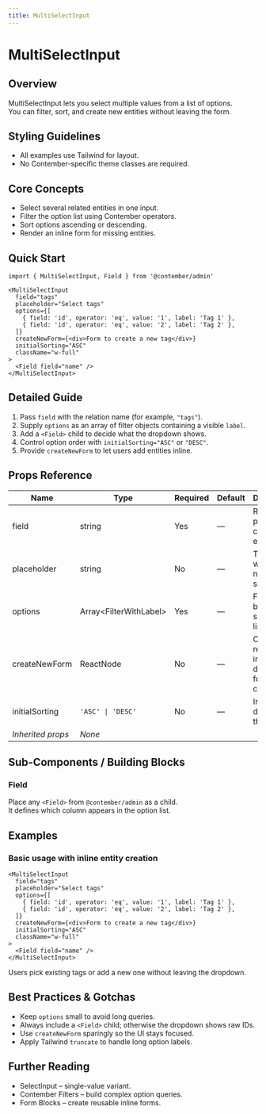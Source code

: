 ```yaml
---
title: MultiSelectInput
---
```


<!-- Edited by human: false -->
<!-- Examples count: 1 -->
<!-- Source examples: 1 -->
<!-- Playground examples: 0 -->
<!-- External examples: 0 -->
<!-- Import examples: 0 -->

# MultiSelectInput

## Overview
MultiSelectInput lets you select multiple values from a list of options.  
You can filter, sort, and create new entities without leaving the form.

## Styling Guidelines
* All examples use Tailwind for layout.
* No Contember-specific theme classes are required.

## Core Concepts
* Select several related entities in one input.
* Filter the option list using Contember operators.
* Sort options ascending or descending.
* Render an inline form for missing entities.

## Quick Start
```tsx
import { MultiSelectInput, Field } from '@contember/admin'

<MultiSelectInput
  field="tags"
  placeholder="Select tags"
  options={[
    { field: 'id', operator: 'eq', value: '1', label: 'Tag 1' },
    { field: 'id', operator: 'eq', value: '2', label: 'Tag 2' },
  ]}
  createNewForm={<div>Form to create a new tag</div>}
  initialSorting="ASC"
  className="w-full"
>
  <Field field="name" />
</MultiSelectInput>
```

## Detailed Guide
1. Pass `field` with the relation name (for example, `"tags"`).
2. Supply `options` as an array of filter objects containing a visible `label`.
3. Add a `<Field>` child to decide what the dropdown shows.
4. Control option order with `initialSorting="ASC"` or `"DESC"`.
5. Provide `createNewForm` to let users add entities inline.

## Props Reference
| Name | Type | Required | Default | Description |
| ---- | ---- | -------- | ------- | ----------- |
| field | string | Yes | — | Relation path in the current entity. |
| placeholder | string | No | — | Text shown when nothing is selected. |
| options | Array\<FilterWithLabel\> | Yes | — | Filters that build the selectable list. |
| createNewForm | ReactNode | No | — | Component rendered inside the dropdown for inline creation. |
| initialSorting | `'ASC' \| 'DESC'` | No | — | Initial sort direction of the options. |
| *Inherited props* | _None_ |  |  |  |

## Sub-Components / Building Blocks
### Field
Place any `<Field>` from `@contember/admin` as a child.  
It defines which column appears in the option list.

## Examples
### Basic usage with inline entity creation
```tsx
<MultiSelectInput
  field="tags"
  placeholder="Select tags"
  options={[
    { field: 'id', operator: 'eq', value: '1', label: 'Tag 1' },
    { field: 'id', operator: 'eq', value: '2', label: 'Tag 2' },
  ]}
  createNewForm={<div>Form to create a new tag</div>}
  initialSorting="ASC"
  className="w-full"
>
  <Field field="name" />
</MultiSelectInput>
```
Users pick existing tags or add a new one without leaving the dropdown.

## Best Practices & Gotchas
* Keep `options` small to avoid long queries.
* Always include a `<Field>` child; otherwise the dropdown shows raw IDs.
* Use `createNewForm` sparingly so the UI stays focused.
* Apply Tailwind `truncate` to handle long option labels.

## Further Reading
* SelectInput – single-value variant.
* Contember Filters – build complex option queries.
* Form Blocks – create reusable inline forms.

<!-- End of Generated Documentation -->